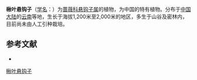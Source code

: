 {{Speciesbox
| name = 楸叶悬钩子
| status = 
| status_system = 
| image =
| genus = Rubus
| species = mallotifolius
| authority = Wu ex Yu et Lu
}}

'''楸叶悬钩子'''（[[学名|学名]]：{{lang|la|''Rubus mallotifolius''}}）为[[蔷薇科|蔷薇科]][[悬钩子属|悬钩子属]]的植物，为中国的特有植物。分布于[[中国大陆|中国大陆]]的[[云南|云南]]等地，生长于海拔1,200米至2,000米的地区，多生于山谷及密林内，目前尚未由人工引种栽培。

== 参考文献 ==
<div class="references-small">
* {{cite web| url =http://www.bioinfo.cn/db05/KmzwSpecies.php?action=view&id=19307| title =楸叶悬钩子| work =《中国高等植物数据库全库》| publisher =中国科学院微生物研究所| author =昆明植物研究所| accessdate =2009-02-25| deadurl =yes| archiveurl =https://web.archive.org/web/20160305063626/http://www.bioinfo.cn/db05/KmzwSpecies.php?action=view&id=19307| archivedate =2016-03-05}}
</div>
{{Taxonbar|from=Q11120068}}

[[Category:悬钩子属|楸叶悬钩子]]


{{植物小作品}}